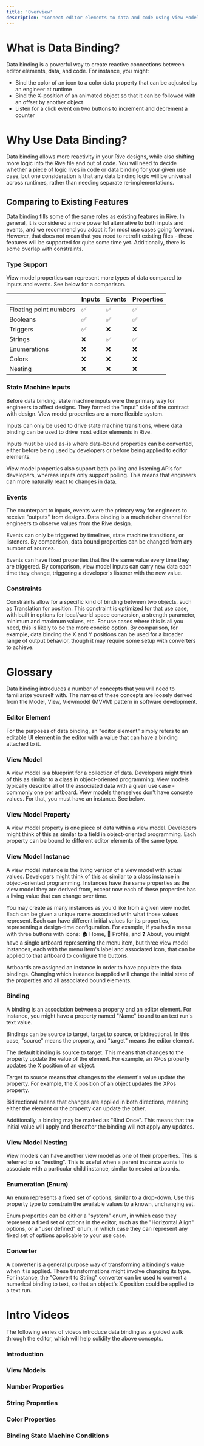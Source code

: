 ```yaml
---
title: 'Overview'
description: 'Connect editor elements to data and code using View Models'
---
```



# What is Data Binding?

Data binding is a powerful way to create reactive connections between editor elements, data, and code. For instance, you might:
- Bind the color of an icon to a color data property that can be adjusted by an engineer at runtime
- Bind the X-position of an animated object so that it can be followed with an offset by another object
- Listen for a click event on two buttons to increment and decrement a counter

# Why Use Data Binding?

Data binding allows more reactivity in your Rive designs, while also shifting more logic into the Rive file and out of code. You will need to decide whether a piece of logic lives in code or data binding for your given use case, but one consideration is that any data binding logic will be universal across runtimes, rather than needing separate re-implementations.

## Comparing to Existing Features

Data binding fills some of the same roles as existing features in Rive. In general, it is considered a more powerful alternative to both inputs and events, and we recommend you adopt it for most use cases going forward. However, that does not mean that you need to retrofit existing files - these features will be supported for quite some time yet. Additionally, there is some overlap with constraints.

### Type Support
View model properties can represent more types of data compared to inputs and events. See below for a comparison.

|                        | Inputs | Events | Properties |
|------------------------|--------|--------|------------|
| Floating point numbers | ✅     | ✅     | ✅          |
| Booleans               | ✅     | ✅     | ✅          |
| Triggers               | ✅     | ❌     | ❌          |
| Strings                | ❌     | ✅     | ✅          |
| Enumerations           | ❌     | ❌     | ❌          |
| Colors                 | ❌     | ❌     | ❌          |
| Nesting                | ❌     | ❌     | ❌          |

### State Machine Inputs

Before data binding, state machine inputs were the primary way for engineers to affect designs. They formed the "input" side of the contract with design. View model properties are a more flexible system. 

Inputs can only be used to drive state machine transitions, where data binding can be used to drive most editor elements in Rive.

Inputs must be used as-is where data-bound properties can be converted, either before being used by developers or before being applied to editor elements.

View model properties also support both polling and listening APIs for developers, whereas inputs only support polling. This means that engineers can more naturally react to changes in data.

### Events

The counterpart to inputs, events were the primary way for engineers to receive "outputs" from designs. Data binding is a much richer channel for engineers to observe values from the Rive design.

Events can only be triggered by timelines, state machine transitions, or listeners. By comparison, data bound properties can be changed from any number of sources.

Events can have fixed properties that fire the same value every time they are triggered. By comparison, view model inputs can carry new data each time they change, triggering a developer's listener with the new value.

### Constraints

Constraints allow for a specific kind of binding between two objects, such as Translation for position. This constraint is optimized for that use case, with built in options for local/world space conversion, a strength parameter, minimum and maximum values, etc. For use cases where this is all you need, this is likely to be the more concise option. By comparison, for example, data binding the X and Y positions can be used for a broader range of output behavior, though it may require some setup with converters to achieve.

# Glossary

Data binding introduces a number of concepts that you will need to familiarize yourself with. The names of these concepts are loosely derived from the Model, View, Viewmodel (MVVM) pattern in software development.

### Editor Element

For the purposes of data binding, an "editor element" simply refers to an editable UI element in the editor with a value that can have a binding attached to it.

### View Model

A view model is a blueprint for a collection of data. Developers might think of this as similar to a class in object-oriented programming. View models typically describe all of the associated data with a given use case - commonly one per artboard. View models themselves don't have concrete values. For that, you must have an instance. See below.

### View Model Property

A view model property is one piece of data within a view model. Developers might think of this as similar to a field in object-oriented programming. Each property can be bound to different editor elements of the same type.

### View Model Instance

A view model instance is the living version of a view model with actual values. Developers might think of this as similar to a class instance in object-oriented programming. Instances have the same properties as the view model they are derived from, except now each of these properties has a living value that can change over time.

You may create as many instances as you'd like from a given view model. Each can be given a unique name associated with what those values represent. Each can have different initial values for its properties, representing a design-time configuration. For example, if you had a menu with three buttons with icons: 🏠 Home, 👤 Profile, and ❓ About, you might have a single artboard representing the menu item, but three view model instances, each with the menu item's label and associated icon, that can be applied to that artboard to configure the buttons.

Artboards are assigned an instance in order to have populate the data bindings. Changing which instance is applied will change the initial state of the properties and all associated bound elements.

### Binding

A binding is an association between a property and an editor element. For instance, you might have a property named "Name" bound to an text run's text value.

Bindings can be source to target, target to source, or bidirectional. In this case, "source" means the property, and "target" means the editor element.

The default binding is source to target. This means that changes to the property update the value of the element. For example, an XPos property updates the X position of an object.

Target to source means that changes to the element's value update the property. For example, the X position of an object updates the XPos property.

Bidirectional means that changes are applied in both directions, meaning either the element or the property can update the other.

Additionally, a binding may be marked as "Bind Once". This means that the initial value will apply and thereafter the binding will not apply any updates.

### View Model Nesting

View models can have another view model as one of their properties. This is referred to as "nesting". This is useful when a parent instance wants to associate with a particular child instance, similar to nested artboards.

### Enumeration (Enum)

An enum represents a fixed set of options, similar to a drop-down. Use this property type to constrain the available values to a known, unchanging set.

Enum properties can be either a "system" enum, in which case they represent a fixed set of options in the editor, such as the "Horizontal Align" options, or a "user defined" enum, in which case they can represent any fixed set of options applicable to your use case.

### Converter

A converter is a general purpose way of transforming a binding's value when it is applied. These transformations might involve changing its type. For instance, the "Convert to String" converter can be used to convert a numerical binding to text, so that an object's X position could be applied to a text run.

# Intro Videos

The following series of videos introduce data binding as a guided walk through the editor, which will help solidify the above concepts.

### Introduction
<YouTube id="eqaxhkroDXk" />

### View Models
<YouTube id="WSkg8kgTR20" />

### Number Properties
<YouTube id="Czw9oNtSX6Q" />

### String Properties
<YouTube id="qJRrSmz-W48" />

### Color Properties
<YouTube id="TSEiU1zpSL0" />

### Binding State Machine Conditions
<YouTube id="VJ9jk0RLc-s" />
